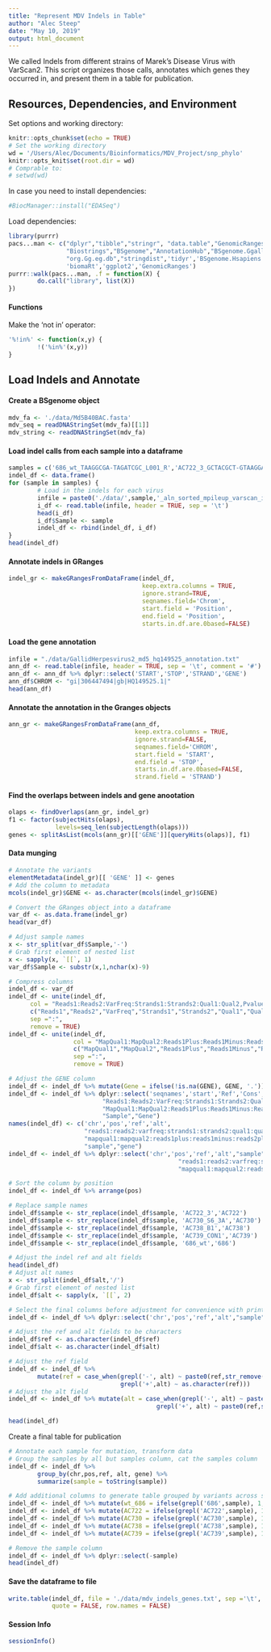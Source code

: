 ```yaml
---
title: "Represent MDV Indels in Table"
author: "Alec Steep"
date: "May 10, 2019"
output: html_document
---
```


We called Indels from different strains of Marek's Disease Virus with VarScan2. This script organizes those calls, annotates which genes they occurred in, and present them in a table for publication.

## Resources, Dependencies, and Environment

Set options and working directory:
```r
knitr::opts_chunk$set(echo = TRUE)
# Set the working directory
wd = '/Users/Alec/Documents/Bioinformatics/MDV_Project/snp_phylo'
knitr::opts_knit$set(root.dir = wd)
# Comprable to:
# setwd(wd)
```

In case you need to install dependencies:
```r
#BiocManager::install("EDASeq")
```

Load dependencies:
```r
library(purrr)
pacs...man <- c("dplyr","tibble","stringr", "data.table","GenomicRanges","GenomicFeatures",
                "Biostrings","BSgenome","AnnotationHub","BSgenome.Ggallus.UCSC.galGal5",
                "org.Gg.eg.db","stringdist",'tidyr','BSgenome.Hsapiens.UCSC.hg19','cluster',
                'biomaRt','ggplot2','GenomicRanges')
purrr::walk(pacs...man, .f = function(X) {
        do.call("library", list(X)) 
})
```

#### Functions

Make the 'not in' operator:

```r
'%!in%' <- function(x,y) {
        !('%in%'(x,y))
}
```

## Load Indels and Annotate

#### Create a BSgenome object

```r
mdv_fa <- './data/Md5B40BAC.fasta'
mdv_seq = readDNAStringSet(mdv_fa)[[1]]
mdv_string <- readDNAStringSet(mdv_fa)
```

#### Load indel calls from each sample into a dataframe

```r
samples = c('686_wt_TAAGGCGA-TAGATCGC_L001_R','AC722_3_GCTACGCT-GTAAGGAG_L001_R','AC730_S6_3A_CGAGGCTG-ACTGCATA_L001_R','AC738_B1_AAGAGGCA-AAGGAGTA_L001_R','AC739_CON1_GTAGAGGA-CTAAGCCT_L001_R')
indel_df <- data.frame()
for (sample in samples) {
        # Load in the indels for each virus
        infile = paste0('./data/',sample,'_aln_sorted_mpileup_varscan_indel.txt')
        i_df <- read.table(infile, header = TRUE, sep = '\t')
        head(i_df)
        i_df$Sample <- sample
        indel_df <- rbind(indel_df, i_df)
}
head(indel_df)
```

#### Annotate indels in GRanges

```r
indel_gr <- makeGRangesFromDataFrame(indel_df,
                                     keep.extra.columns = TRUE,
                                     ignore.strand=TRUE,
                                     seqnames.field='Chrom',
                                     start.field = 'Position',
                                     end.field = 'Position',
                                     starts.in.df.are.0based=FALSE)
```

#### Load the gene annotation

```r
infile = "./data/GallidHerpesvirus2_md5_hq149525_annotation.txt"
ann_df <- read.table(infile, header = TRUE, sep = '\t', comment = '#')
ann_df <- ann_df %>% dplyr::select('START','STOP','STRAND','GENE')
ann_df$CHROM <- "gi|306447494|gb|HQ149525.1|"
head(ann_df)
```

#### Annotate the annotation in the Granges objects
```r
ann_gr <- makeGRangesFromDataFrame(ann_df,
                                   keep.extra.columns = TRUE,
                                   ignore.strand=FALSE,
                                   seqnames.field='CHROM',
                                   start.field = 'START',
                                   end.field = 'STOP',
                                   starts.in.df.are.0based=FALSE,
                                   strand.field = 'STRAND')
```


#### Find the overlaps between indels and gene anootation
```r
olaps <- findOverlaps(ann_gr, indel_gr)
f1 <- factor(subjectHits(olaps),
             levels=seq_len(subjectLength(olaps)))
genes <- splitAsList(mcols(ann_gr)[['GENE']][queryHits(olaps)], f1)
```

#### Data munging 
```r
# Annotate the variants
elementMetadata(indel_gr)[[ 'GENE' ]] <- genes
# Add the column to metadata
mcols(indel_gr)$GENE <- as.character(mcols(indel_gr)$GENE)

# Convert the GRanges object into a dataframe
var_df <- as.data.frame(indel_gr)
head(var_df)

# Adjust sample names 
x <- str_split(var_df$Sample,'-')
# Grab first element of nested list
x <- sapply(x, `[[`, 1)
var_df$Sample <- substr(x,1,nchar(x)-9)

# Compress columns
indel_df <- var_df
indel_df <- unite(indel_df, 
      col = "Reads1:Reads2:VarFreq:Strands1:Strands2:Qual1:Qual2,Pvalue", 
      c("Reads1","Reads2","VarFreq","Strands1","Strands2","Qual1","Qual2","Pvalue"), 
      sep =":", 
      remove = TRUE)
indel_df <- unite(indel_df, 
                  col = "MapQual1:MapQual2:Reads1Plus:Reads1Minus:Reads2Plus:Reads2Minus:VarAllele", 
                  c("MapQual1","MapQual2","Reads1Plus","Reads1Minus","Reads2Plus","Reads2Minus","VarAllele"), 
                  sep =":", 
                  remove = TRUE)

# Adjust the GENE column
indel_df <- indel_df %>% mutate(Gene = ifelse(!is.na(GENE), GENE, '.'))
indel_df <- indel_df %>% dplyr::select('seqnames','start','Ref','Cons',
                          "Reads1:Reads2:VarFreq:Strands1:Strands2:Qual1:Qual2,Pvalue",
                          "MapQual1:MapQual2:Reads1Plus:Reads1Minus:Reads2Plus:Reads2Minus:VarAllele",
                          "Sample","Gene")
names(indel_df) <- c('chr','pos','ref','alt',
                     "reads1:reads2:varfreq:strands1:strands2:qual1:qual2,pvalue",
                     "mapqual1:mapqual2:reads1plus:reads1minus:reads2plus:reads2minus:varallele",
                     "sample","gene")
indel_df <- indel_df %>% dplyr::select('chr','pos','ref','alt',"sample","gene",
                                               "reads1:reads2:varfreq:strands1:strands2:qual1:qual2,pvalue",
                                               "mapqual1:mapqual2:reads1plus:reads1minus:reads2plus:reads2minus:varallele")

# Sort the column by position
indel_df <- indel_df %>% arrange(pos) 

# Replace sample names
indel_df$sample <- str_replace(indel_df$sample, 'AC722_3','AC722')
indel_df$sample <- str_replace(indel_df$sample, 'AC730_S6_3A','AC730')
indel_df$sample <- str_replace(indel_df$sample, 'AC738_B1','AC738')
indel_df$sample <- str_replace(indel_df$sample, 'AC739_CON1','AC739')
indel_df$sample <- str_replace(indel_df$sample, '686_wt','686')

# Adjust the indel ref and alt fields
head(indel_df)
# Adjust alt names
x <- str_split(indel_df$alt,'/')
# Grab first element of nested list
indel_df$alt <- sapply(x, `[[`, 2)

# Select the final columns before adjustment for convenience with printing
indel_df <- indel_df %>% dplyr::select('chr','pos','ref','alt',"sample","gene")

# Adjust the ref and alt fields to be characters
indel_df$ref <- as.character(indel_df$ref)
indel_df$alt <- as.character(indel_df$alt)

# Adjust the ref field
indel_df <- indel_df %>% 
        mutate(ref = case_when(grepl('-', alt) ~ paste0(ref,str_remove(alt,'-')),
                               grepl('+',alt) ~ as.character(ref)))
# Adjust the alt field
indel_df <- indel_df %>% mutate(alt = case_when(grepl('-', alt) ~ paste0(substr(ref,1,1)),
                                         grepl('+', alt) ~ paste0(ref,str_remove(alt,'\\+'))))

head(indel_df)
```

Create a final table for publication
```r

# Annotate each sample for mutation, transform data
# Group the samples by all but samples column, cat the samples column
indel_df <- indel_df %>%
        group_by(chr,pos,ref, alt, gene) %>%
        summarize(sample = toString(sample))

# Add additional columns to generate table grouped by variants across sample cohort
indel_df <- indel_df %>% mutate(wt_686 = ifelse(grepl('686',sample), 1,0))
indel_df <- indel_df %>% mutate(AC722 = ifelse(grepl('AC722',sample), 1,0))
indel_df <- indel_df %>% mutate(AC730 = ifelse(grepl('AC730',sample), 1,0))
indel_df <- indel_df %>% mutate(AC738 = ifelse(grepl('AC738',sample), 1,0))
indel_df <- indel_df %>% mutate(AC739 = ifelse(grepl('AC739',sample), 1,0))

# Remove the sample column
indel_df <- indel_df %>% dplyr::select(-sample)
head(indel_df)
```

#### Save the dataframe to file
```r
write.table(indel_df, file = './data/mdv_indels_genes.txt', sep ='\t',
            quote = FALSE, row.names = FALSE)
```

#### Session Info
```r
sessionInfo()
```






